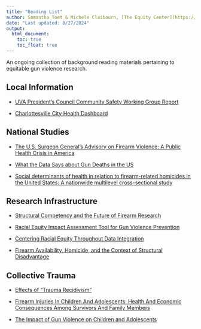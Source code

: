 ```yaml
---
title: "Reading List"
author: Samantha Toet & Michele Claibourn, [The Equity Center](https://www.virginiaequitycenter.org/)
date: "Last updated: 8/27/2024"
output: 
  html_document:
    toc: true
    toc_float: true
---
```


An ongoing collection of background reading materials pertaining to equitable gun violence research.

## Local Information

-   [UVA President's Council Community Safety Working Group Report](https://prescouncil.president.virginia.edu/sites/g/files/jsddwu616/files/2024-01/Final%20Community%20Safety%20Working%20Group%20Report_24.pdf)

-   [Charlottesville City Health Dashboard](https://www.cityhealthdashboard.com/VA/Charlottesville/city-overview)

## National Studies

-   [The U.S. Surgeon General’s Advisory on Firearm Violence: A Public Health Crisis in America](https://www.hhs.gov/sites/default/files/firearm-violence-advisory.pdf)

-   [What the Data Says about Gun Deaths in the US](https://www.pewresearch.org/short-reads/2023/04/26/what-the-data-says-about-gun-deaths-in-the-u-s/)

-   [Social determinants of health in relation to firearm-related homicides in the United States: A nationwide multilevel cross-sectional study](https://journals.plos.org/plosmedicine/article?id=10.1371/journal.pmed.1002978)

## Research Infrastructure

-   [Structural Competency and the Future of Firearm Research](https://www.sciencedirect.com/science/article/pii/S0277953621002112)

-   [Racial Equity Impact Assessment Tool for Gun Violence Prevention](https://efsgv.org/wp-content/uploads/WEST_EFSGV_REIA_012275.pdf)

-   [Centering Racial Equity Throughout Data Integration](https://aisp.upenn.edu/wp-content/uploads/2022/07/AISP-Toolkit_5.27.20.pdf)

-   [Firearm Availability, Homicide, and the Context of Structural Disadvantage](https://journals.sagepub.com/doi/10.1177/10887679211043806)

## Collective Trauma

-   [Effects of "Trauma Recidivism"](https://www.sciencedirect.com/science/article/pii/S0020138322008063#:~:text=Trauma%20recidivism%20was%20defined%20as,treatment%20of%20any%20new%20injury)

-   [Firearm Injuries In Children And Adolescents: Health And Economic Consequences Among Survivors And Family Members](https://www.healthaffairs.org/doi/10.1377/hlthaff.2023.00587)

-   [The Impact of Gun Violence on Children and Adolescents](https://www.kff.org/mental-health/issue-brief/the-impact-of-gun-violence-on-children-and-adolescents)
